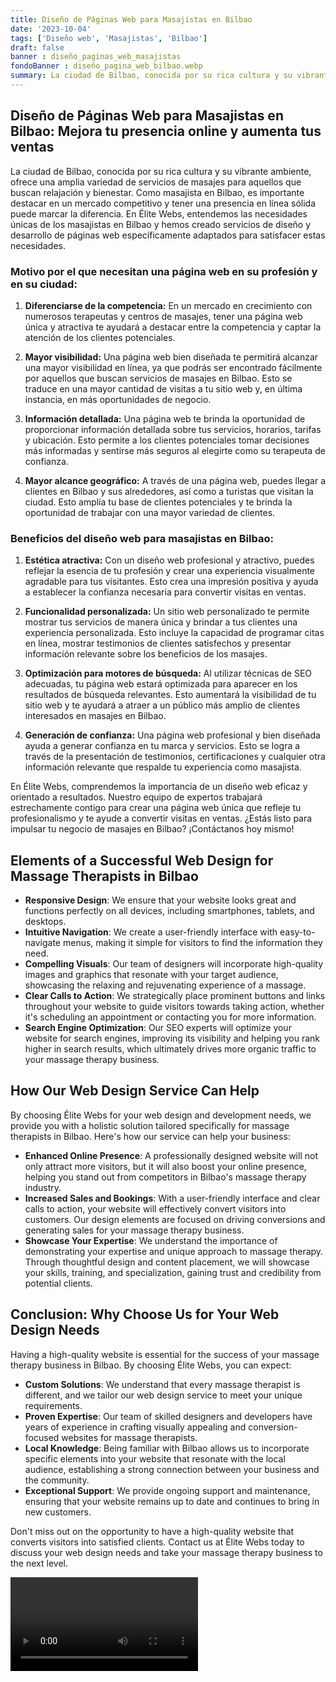 ```yaml
---
title: Diseño de Páginas Web para Masajistas en Bilbao
date: '2023-10-04'
tags: ['Diseño web', 'Masajistas', 'Bilbao']
draft: false
banner : diseño_paginas_web_masajistas
fondoBanner : diseño_pagina_web_bilbao.webp
summary: La ciudad de Bilbao, conocida por su rica cultura y su vibrante ambiente, ofrece una amplia variedad de servicios de masajes para aquellos que buscan relajación y bienestar. Como masajista en Bilbao, es importante destacar en un mercado competitivo y tener una presencia en línea sólida puede marcar la diferencia. En Élite Webs, entendemos las necesidades únicas de los masajistas en Bilbao y hemos creado servicios de diseño y desarrollo de páginas web específicamente adaptados para satisfacer estas necesidades.
---
```


## Diseño de Páginas Web para Masajistas en Bilbao: Mejora tu presencia online y aumenta tus ventas

La ciudad de Bilbao, conocida por su rica cultura y su vibrante ambiente, ofrece una amplia variedad de servicios de masajes para aquellos que buscan relajación y bienestar. Como masajista en Bilbao, es importante destacar en un mercado competitivo y tener una presencia en línea sólida puede marcar la diferencia. En Élite Webs, entendemos las necesidades únicas de los masajistas en Bilbao y hemos creado servicios de diseño y desarrollo de páginas web específicamente adaptados para satisfacer estas necesidades.

### Motivo por el que necesitan una página web en su profesión y en su ciudad:

1. **Diferenciarse de la competencia:** En un mercado en crecimiento con numerosos terapeutas y centros de masajes, tener una página web única y atractiva te ayudará a destacar entre la competencia y captar la atención de los clientes potenciales.

2. **Mayor visibilidad:** Una página web bien diseñada te permitirá alcanzar una mayor visibilidad en línea, ya que podrás ser encontrado fácilmente por aquellos que buscan servicios de masajes en Bilbao. Esto se traduce en una mayor cantidad de visitas a tu sitio web y, en última instancia, en más oportunidades de negocio.

3. **Información detallada:** Una página web te brinda la oportunidad de proporcionar información detallada sobre tus servicios, horarios, tarifas y ubicación. Esto permite a los clientes potenciales tomar decisiones más informadas y sentirse más seguros al elegirte como su terapeuta de confianza.

4. **Mayor alcance geográfico:** A través de una página web, puedes llegar a clientes en Bilbao y sus alrededores, así como a turistas que visitan la ciudad. Esto amplía tu base de clientes potenciales y te brinda la oportunidad de trabajar con una mayor variedad de clientes.

### Beneficios del diseño web para masajistas en Bilbao:

1. **Estética atractiva:** Con un diseño web profesional y atractivo, puedes reflejar la esencia de tu profesión y crear una experiencia visualmente agradable para tus visitantes. Esto crea una impresión positiva y ayuda a establecer la confianza necesaria para convertir visitas en ventas.

2. **Funcionalidad personalizada:** Un sitio web personalizado te permite mostrar tus servicios de manera única y brindar a tus clientes una experiencia personalizada. Esto incluye la capacidad de programar citas en línea, mostrar testimonios de clientes satisfechos y presentar información relevante sobre los beneficios de los masajes.

3. **Optimización para motores de búsqueda:** Al utilizar técnicas de SEO adecuadas, tu página web estará optimizada para aparecer en los resultados de búsqueda relevantes. Esto aumentará la visibilidad de tu sitio web y te ayudará a atraer a un público más amplio de clientes interesados en masajes en Bilbao.

4. **Generación de confianza:** Una página web profesional y bien diseñada ayuda a generar confianza en tu marca y servicios. Esto se logra a través de la presentación de testimonios, certificaciones y cualquier otra información relevante que respalde tu experiencia como masajista.

En Élite Webs, comprendemos la importancia de un diseño web eficaz y orientado a resultados. Nuestro equipo de expertos trabajará estrechamente contigo para crear una página web única que refleje tu profesionalismo y te ayude a convertir visitas en ventas. ¿Estás listo para impulsar tu negocio de masajes en Bilbao? ¡Contáctanos hoy mismo!

<GifSeo />

<Cta />

## Elements of a Successful Web Design for Massage Therapists in Bilbao

- **Responsive Design**: We ensure that your website looks great and functions perfectly on all devices, including smartphones, tablets, and desktops.
- **Intuitive Navigation**: We create a user-friendly interface with easy-to-navigate menus, making it simple for visitors to find the information they need.
- **Compelling Visuals**: Our team of designers will incorporate high-quality images and graphics that resonate with your target audience, showcasing the relaxing and rejuvenating experience of a massage.
- **Clear Calls to Action**: We strategically place prominent buttons and links throughout your website to guide visitors towards taking action, whether it's scheduling an appointment or contacting you for more information.
- **Search Engine Optimization**: Our SEO experts will optimize your website for search engines, improving its visibility and helping you rank higher in search results, which ultimately drives more organic traffic to your massage therapy business.

## How Our Web Design Service Can Help

By choosing Élite Webs for your web design and development needs, we provide you with a holistic solution tailored specifically for massage therapists in Bilbao. Here's how our service can help your business:

- **Enhanced Online Presence**: A professionally designed website will not only attract more visitors, but it will also boost your online presence, helping you stand out from competitors in Bilbao's massage therapy industry.
- **Increased Sales and Bookings**: With a user-friendly interface and clear calls to action, your website will effectively convert visitors into customers. Our design elements are focused on driving conversions and generating sales for your massage therapy business.
- **Showcase Your Expertise**: We understand the importance of demonstrating your expertise and unique approach to massage therapy. Through thoughtful design and content placement, we will showcase your skills, training, and specialization, gaining trust and credibility from potential clients.

## Conclusion: Why Choose Us for Your Web Design Needs

Having a high-quality website is essential for the success of your massage therapy business in Bilbao. By choosing Élite Webs, you can expect:

- **Custom Solutions**: We understand that every massage therapist is different, and we tailor our web design service to meet your unique requirements.
- **Proven Expertise**: Our team of skilled designers and developers have years of experience in crafting visually appealing and conversion-focused websites for massage therapists.
- **Local Knowledge**: Being familiar with Bilbao allows us to incorporate specific elements into your website that resonate with the local audience, establishing a strong connection between your business and the community.
- **Exceptional Support**: We provide ongoing support and maintenance, ensuring that your website remains up to date and continues to bring in new customers.

Don't miss out on the opportunity to have a high-quality website that converts visitors into satisfied clients. Contact us at Élite Webs today to discuss your web design needs and take your massage therapy business to the next level.

<Video />

<CtaBot job='Masajistas' city='Bilbao'/>

<Gmaps query='Bilbao+españa+maps' />